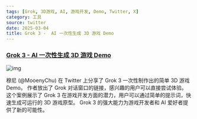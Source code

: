 ```yaml
---
tags: [Grok, 3D游戏, AI, 游戏开发, Demo, Twitter, X]
category: 工具
source: twitter
date: 2025-03-04
title: Grok 3 -  AI 一次性生成 3D 游戏 Demo
---
```


### [Grok 3 - AI 一次性生成 3D 游戏 Demo](https://twitter-thread.com/t/1893851253609771422)

![img](https://img.mengpeng.tech/i/2025/03/04/67c692ce51900.webp)

穆尼 (@MooenyChu) 在 Twitter 上分享了 Grok 3 一次性制作出的简单 3D 游戏 Demo。 作者放出了 Grok 对话窗口的链接，感兴趣的用户可以直接尝试体验。 这个案例展示了 Grok 3 在游戏开发方面的潜力，用户可以通过简单的提示词，快速生成可运行的 3D 游戏原型。 Grok 3 的强大能力为游戏开发者和 AI 爱好者提供了新的可能性。
